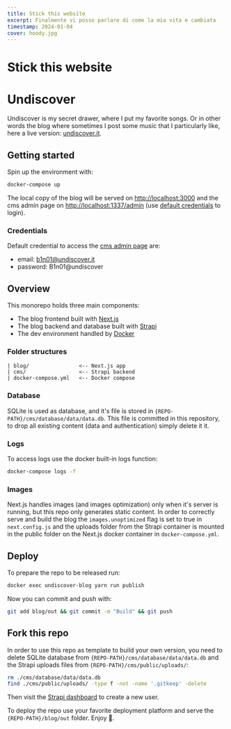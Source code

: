 ```yaml
---
title: Stick this website
excerpt: Finalmente vi posso parlare di come la mia vita e cambiata
timestamp: 2024-01-04
cover: hoody.jpg
---
```


# Stick this website

# Undiscover

Undiscover is my secret drawer, where I put my favorite songs. Or in other words the blog where sometimes I post some music that I particularly like, here a live version: [undiscover.it](https://undiscover.it).

## <a name="getting-started" />Getting started

Spin up the environment with:

```bash
docker-compose up
```

The local copy of the blog will be served on [http://localhost:3000](http://localhost:3000) and the cms admin page on [http://localhost:1337/admin](http://localhost:1337/admin) (use [default credentials](#credentials) to login).

### Credentials<a name="credentials" />

Default credential to access the [cms admin page](http://localhost:1337/admin) are:

- email: b1n01@undiscover.it
- password: B1n01@undiscover

## Overview

This monorepo holds three main components:

- The blog frontend built with [Next.js](https://nextjs.org/)
- The blog backend and database built with [Strapi](https://strapi.io/)
- The dev environment handled by [Docker](https://www.docker.com/)

### Folder structures

```
| blog/                <-- Next.js app
| cms/                 <-- Strapi backend
| docker-compose.yml   <-- Docker compose
```

### Database

SQLite is used as database, and it's file is stored in `{REPO-PATH}/cms/database/data/data.db`. This file is committed in this repository, to drop all existing content (data and authentication) simply delete it it.

### Logs

To access logs use the docker built-in logs function:

```bash
docker-compose logs -f
```

### Images

Next.js handles images (and images optimization) only when it's server is running, but this repo only generates static content. In order to correctly serve and build the blog the `images.unoptimized` flag is set to true in `next.config.js` and the uploads folder from the Strapi container is mounted in the public folder on the Next.js docker container in `docker-compose.yml`.

## Deploy

To prepare the repo to be released run:

```bash
docker exec undiscover-blog yarn run publish
```

Now you can commit and push with:

```bash
git add blog/out && git commit -m "Build" && git push
```

## Fork this repo

In order to use this repo as template to build your own version, you need to delete SQLite database from `{REPO-PATH}/cms/database/data/data.db` and the Strapi uploads files from `{REPO-PATH}/cms/public/uploads/`:

```bash
rm ./cms/database/data/data.db
find ./cms/public/uploads/ -type f -not -name '.gitkeep' -delete
```

Then visit the [Strapi dashboard](http://localhost:1337) to create a new user.

To deploy the repo use your favorite deployment platform and serve the `{REPO-PATH}/blog/out` folder.
Enjoy 🎉.
